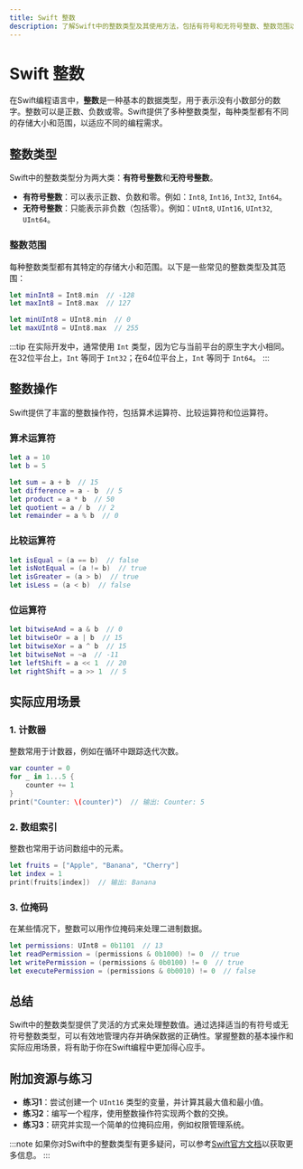 ```yaml
---
title: Swift 整数
description: 了解Swift中的整数类型及其使用方法，包括有符号和无符号整数、整数范围以及实际应用场景。
---
```


# Swift 整数

在Swift编程语言中，**整数**是一种基本的数据类型，用于表示没有小数部分的数字。整数可以是正数、负数或零。Swift提供了多种整数类型，每种类型都有不同的存储大小和范围，以适应不同的编程需求。

## 整数类型

Swift中的整数类型分为两大类：**有符号整数**和**无符号整数**。

- **有符号整数**：可以表示正数、负数和零。例如：`Int8`, `Int16`, `Int32`, `Int64`。
- **无符号整数**：只能表示非负数（包括零）。例如：`UInt8`, `UInt16`, `UInt32`, `UInt64`。

### 整数范围

每种整数类型都有其特定的存储大小和范围。以下是一些常见的整数类型及其范围：

```swift
let minInt8 = Int8.min  // -128
let maxInt8 = Int8.max  // 127

let minUInt8 = UInt8.min  // 0
let maxUInt8 = UInt8.max  // 255
```

:::tip
在实际开发中，通常使用 `Int` 类型，因为它与当前平台的原生字大小相同。在32位平台上，`Int` 等同于 `Int32`；在64位平台上，`Int` 等同于 `Int64`。
:::

## 整数操作

Swift提供了丰富的整数操作符，包括算术运算符、比较运算符和位运算符。

### 算术运算符

```swift
let a = 10
let b = 5

let sum = a + b  // 15
let difference = a - b  // 5
let product = a * b  // 50
let quotient = a / b  // 2
let remainder = a % b  // 0
```

### 比较运算符

```swift
let isEqual = (a == b)  // false
let isNotEqual = (a != b)  // true
let isGreater = (a > b)  // true
let isLess = (a < b)  // false
```

### 位运算符

```swift
let bitwiseAnd = a & b  // 0
let bitwiseOr = a | b  // 15
let bitwiseXor = a ^ b  // 15
let bitwiseNot = ~a  // -11
let leftShift = a << 1  // 20
let rightShift = a >> 1  // 5
```

## 实际应用场景

### 1. 计数器

整数常用于计数器，例如在循环中跟踪迭代次数。

```swift
var counter = 0
for _ in 1...5 {
    counter += 1
}
print("Counter: \(counter)")  // 输出: Counter: 5
```

### 2. 数组索引

整数也常用于访问数组中的元素。

```swift
let fruits = ["Apple", "Banana", "Cherry"]
let index = 1
print(fruits[index])  // 输出: Banana
```

### 3. 位掩码

在某些情况下，整数可以用作位掩码来处理二进制数据。

```swift
let permissions: UInt8 = 0b1101  // 13
let readPermission = (permissions & 0b1000) != 0  // true
let writePermission = (permissions & 0b0100) != 0  // true
let executePermission = (permissions & 0b0010) != 0  // false
```

## 总结

Swift中的整数类型提供了灵活的方式来处理整数值。通过选择适当的有符号或无符号整数类型，可以有效地管理内存并确保数据的正确性。掌握整数的基本操作和实际应用场景，将有助于你在Swift编程中更加得心应手。

## 附加资源与练习

- **练习1**：尝试创建一个 `UInt16` 类型的变量，并计算其最大值和最小值。
- **练习2**：编写一个程序，使用整数操作符实现两个数的交换。
- **练习3**：研究并实现一个简单的位掩码应用，例如权限管理系统。

:::note
如果你对Swift中的整数类型有更多疑问，可以参考[Swift官方文档](https://docs.swift.org/swift-book/LanguageGuide/TheBasics.html)以获取更多信息。
:::